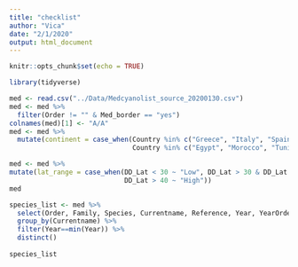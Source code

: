 ```yaml
---
title: "checklist"
author: "Vica"
date: "2/1/2020"
output: html_document
---
```


```r
knitr::opts_chunk$set(echo = TRUE)
```


```r
library(tidyverse)
```

```r
med <- read.csv("../Data/Medcyanolist_source_20200130.csv")
med <- med %>% 
  filter(Order != "" & Med_border == "yes") 
colnames(med)[1] <- "A/A"
med <- med %>% 
  mutate(continent = case_when(Country %in% c("Greece", "Italy", "Spain", "France", "Albania", "Montenegro", "Slovenia", "Portugal", "Bulgaria", "Croatia") ~ "Europe",
                               Country %in% c("Egypt", "Morocco", "Tunisia", "Libya", "Algeria", "Israel","Lebanon") ~ "Africa",Country == "Turkey" ~ "Asia"))

med <- med %>% 
mutate(lat_range = case_when(DD_Lat < 30 ~ "Low", DD_Lat > 30 & DD_Lat < 40 ~ "Medium",
                             DD_Lat > 40 ~ "High"))
med
```


```r
species_list <- med %>%
  select(Order, Family, Species, Currentname, Reference, Year, YearOrder) %>% 
  group_by(Currentname) %>% 
  filter(Year==min(Year)) %>% 
  distinct()
  
species_list
```

